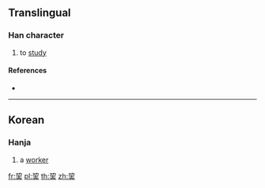 {{character info/new}}
==Translingual==

===Han character===
{{Han char|rn=48|rad=工|as=06|sn=9|four=|canj=MSQO|ids=⿱功夫}}

# to [[study]]

====References====
* {{Han ref|kx=0326.011|dj=0333.030|hdz=10413.041|uh=5DED|ud=24045}}

----

==Korean==

===Hanja===
{{ko-hanja|hangeul=부|rv=bu|mr=pu|y=pwu|eumhun=일꾼|ehrv=ilkkun|ehmr=ilkkun|ehy=ilkkwun}}

# a [[worker]]

[[fr:巭]]
[[pl:巭]]
[[th:巭]]
[[zh:巭]]
